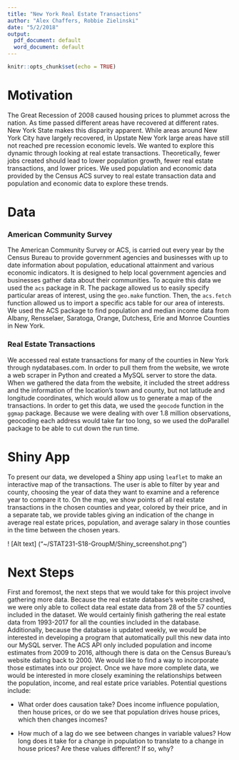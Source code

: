 ```yaml
---
title: "New York Real Estate Transactions"
author: "Alex Chaffers, Robbie Zielinski"
date: "5/2/2018"
output:
  pdf_document: default
  word_document: default
---
```


```r
knitr::opts_chunk$set(echo = TRUE)
```

# Motivation 
The Great Recession of 2008 caused housing prices to plummet across the nation. As time passed different areas have recovered at different rates. New York State makes this disparity apparent. While areas around New York City have largely recovered, in Upstate New York large areas have still not reached pre recession economic levels. We wanted to explore this dynamic through looking at real estate transactions. Theoretically, fewer jobs created should lead to lower population growth, fewer real estate transactions, and lower prices. We used population and economic data provided by the Census ACS survey to real estate transaction data and population and economic data to explore these trends. 

# Data

### American Community Survey

The American Community Survey or ACS, is carried out every year by the Census Bureau to provide government agencies and businesses with up to date information about population, educational attainment and various economic indicators. It is designed to help local government agencies and businesses gather data about their communities. To acquire this data we used the `acs` package in R. The package allowed us to easily specify particular areas of interest, using the `geo.make` function. Then, the `acs.fetch` function allowed us to import a specific acs table for our area of interests. We used the ACS package to find population and median income data from Albany, Rensselaer, Saratoga, Orange, Dutchess, Erie and Monroe Counties in New York.

### Real Estate Transactions

We accessed real estate transactions for many of the counties in New York through nydatabases.com. In order to pull them from the website, we wrote a web scraper in Python and created a MySQL server to store the data. When we gathered the data from the website, it included the street address and the information of the location’s town and county, but not latitude and longitude coordinates, which would allow us to generate a map of the transactions. In order to get this data, we used the `geocode` function in the `ggmap` package. Because we were dealing with over 1.8 million observations, geocoding each address would take far too long, so we used the doParallel package to be able to cut down the run time. 

# Shiny App

To present our data, we developed a Shiny app using `leaflet` to make an interactive map of the transactions. The user is able to filter by year and county, choosing the year of data they want to examine and a reference year to compare it to. On the map, we show points of all real estate transactions in the chosen counties and year, colored by their price, and in a separate tab, we provide tables giving an indication of the change in average real estate prices, population, and average salary in those counties in the time between the chosen years.

! [Alt text] ("~/STAT231-S18-GroupM/Shiny_screenshot.png")

# Next Steps

First and foremost, the next steps that we would take for this project involve gathering more data. Because the real estate database's website crashed, we were only able to collect data real estate data from 28 of the 57 counties included in the dataset. We would certainly finish gathering the real estate data from 1993-2017 for all the counties included in the database. Additionally, because the database is updated weekly, we would be interested in developing a program that automatically pull this new data into our MySQL server. The ACS API only included population and income estimates from 2009 to 2016, although there is data on the Census Bureau's website dating back to 2000. We would like to find a way to incorporate those estimates into our project. Once we have more complete data, we would be interested in more closely examining the relationships between the population, income, and real estate price variables. Potential questions include:

* What order does causation take? Does income influence population, then house prices, or do we see that population drives house prices, which then changes incomes?

* How much of a lag do we see between changes in variable values? How long does it take for a change in population to translate to a change in house prices? Are these values different? If so, why?
